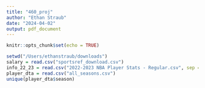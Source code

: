 ```yaml
---
title: "460_proj"
author: "Ethan Straub"
date: "2024-04-02"
output: pdf_document
---
```


```r
knitr::opts_chunk$set(echo = TRUE)
```

```r
setwd("/Users/ethanstraub/downloads")
salary = read.csv("sportsref_download.csv")
info_22_23 = read.csv("2022-2023 NBA Player Stats - Regular.csv", sep = ";")
player_dta = read.csv("all_seasons.csv")
unique(player_dta$season)


```


